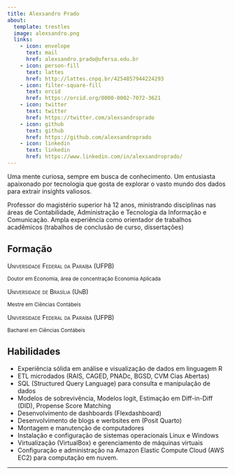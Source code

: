```yaml
---
title: Alexsandro Prado
about:
  template: trestles
  image: alexsandro.png
  links:
    - icon: envelope
      text: mail
      href: alexsandro.prado@ufersa.edu.br
    - icon: person-fill
      text: lattes
      href: http://lattes.cnpq.br/4254857944224293
    - icon: filter-square-fill          
      text: orcid
      href: https://orcid.org/0000-0002-7072-3621
    - icon: twitter
      text: twitter
      href: https://twitter.com/alexsandroprado
    - icon: github
      text: github
      href: https://github.com/alexsandroprado
    - icon: linkedin
      text: linkedin
      href: https://www.linkedin.com/in/alexsandroprado/
---
```


::: {#hero-heading}
Uma mente curiosa, sempre em busca de conhecimento. Um entusiasta apaixonado por tecnologia que gosta de explorar o vasto mundo dos dados para extrair insights valiosos.

Professor do magistério superior há 12 anos, ministrando disciplinas nas áreas de Contabilidade, Administração e Tecnologia da Informação e Comunicação. Ampla experiência como orientador de trabalhos acadêmicos (trabalhos de conclusão de curso, dissertações)

## Formação

[Universidade Federal da Paraíba (UFPB)]{.smallcaps}

^Doutor em Economia, área de concentração Economia Aplicada^

[Universidade de Brasília (UnB)]{.smallcaps}

^Mestre em Ciências Contábeis^

[Universidade Federal da Paraíba (UFPB)]{.smallcaps}

^Bacharel em Ciências Contábeis^

## Habilidades

-   Experiência sólida em análise e visualização de dados em linguagem R
-   ETL microdados (RAIS, CAGED, PNADc, BGSD, CVM Cias Abertas)
-   SQL (Structured Query Language) para consulta e manipulação de dados
-   Modelos de sobrevivência, Modelos logit, Estimação em Diff-in-Diff (DID), Propense Score Matching
-   Desenvolvimento de dashboards (Flexdashboard)
-   Desenvolvimento de blogs e werbsites em (Posit Quarto)
-   Montagem e manutenção de computadores
-   Instalação e configuração de sistemas operacionais Linux e Windows
-   Virtualização (VirtualBox) e gerenciamento de máquinas virtuais
-   Configuração e administração na Amazon Elastic Compute Cloud (AWS EC2) para computação em nuvem.
:::

------------------------------------------------------------------------
